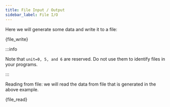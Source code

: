 ```yaml
---
title: File Input / Output
sidebar_label: File I/O
---
```


Here we will generate some data and write it to a file:


<CodeBlock language="fortran" title="src/08_file_write.f90" showLineNumbers>{file_write}</CodeBlock>

:::info

Note that `unit=0, 5, and 6` are reserved. Do not use them to identify files in
your programs.

:::

Reading from file: we will read the data from file that is generated in the
above example.


<CodeBlock language="fortran" title="src/09_file_read.f90" showLineNumbers>{file_read}</CodeBlock>
